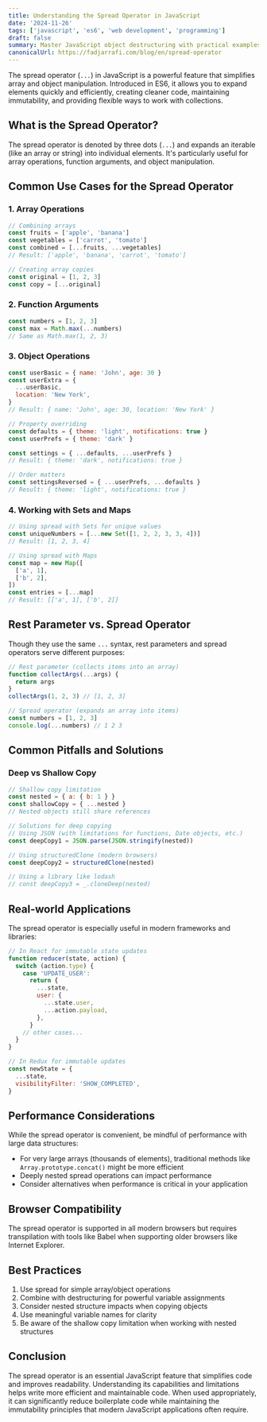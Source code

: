```yaml
---
title: Understanding the Spread Operator in JavaScript
date: '2024-11-26'
tags: ['javascript', 'es6', 'web development', 'programming']
draft: false
summary: Master JavaScript object destructuring with practical examples. Learn how to efficiently extract object properties, handle nested objects, and use advanced destructuring patterns.
canonicalUrl: https://fadjarrafi.com/blog/en/spread-operator
---
```


The spread operator (`...`) in JavaScript is a powerful feature that simplifies array and object manipulation. Introduced in ES6, it allows you to expand elements quickly and efficiently, creating cleaner code, maintaining immutability, and providing flexible ways to work with collections.

## What is the Spread Operator?

The spread operator is denoted by three dots (`...`) and expands an iterable (like an array or string) into individual elements. It's particularly useful for array operations, function arguments, and object manipulation.

## Common Use Cases for the Spread Operator

### 1. Array Operations

```javascript
// Combining arrays
const fruits = ['apple', 'banana']
const vegetables = ['carrot', 'tomato']
const combined = [...fruits, ...vegetables]
// Result: ['apple', 'banana', 'carrot', 'tomato']

// Creating array copies
const original = [1, 2, 3]
const copy = [...original]
```

### 2. Function Arguments

```javascript
const numbers = [1, 2, 3]
const max = Math.max(...numbers)
// Same as Math.max(1, 2, 3)
```

### 3. Object Operations

```javascript
const userBasic = { name: 'John', age: 30 }
const userExtra = {
  ...userBasic,
  location: 'New York',
}
// Result: { name: 'John', age: 30, location: 'New York' }

// Property overriding
const defaults = { theme: 'light', notifications: true }
const userPrefs = { theme: 'dark' }

const settings = { ...defaults, ...userPrefs }
// Result: { theme: 'dark', notifications: true }

// Order matters
const settingsReversed = { ...userPrefs, ...defaults }
// Result: { theme: 'light', notifications: true }
```

### 4. Working with Sets and Maps

```javascript
// Using spread with Sets for unique values
const uniqueNumbers = [...new Set([1, 2, 2, 3, 3, 4])]
// Result: [1, 2, 3, 4]

// Using spread with Maps
const map = new Map([
  ['a', 1],
  ['b', 2],
])
const entries = [...map]
// Result: [['a', 1], ['b', 2]]
```

## Rest Parameter vs. Spread Operator

Though they use the same `...` syntax, rest parameters and spread operators serve different purposes:

```javascript
// Rest parameter (collects items into an array)
function collectArgs(...args) {
  return args
}
collectArgs(1, 2, 3) // [1, 2, 3]

// Spread operator (expands an array into items)
const numbers = [1, 2, 3]
console.log(...numbers) // 1 2 3
```

## Common Pitfalls and Solutions

### Deep vs Shallow Copy

```javascript
// Shallow copy limitation
const nested = { a: { b: 1 } }
const shallowCopy = { ...nested }
// Nested objects still share references

// Solutions for deep copying
// Using JSON (with limitations for functions, Date objects, etc.)
const deepCopy1 = JSON.parse(JSON.stringify(nested))

// Using structuredClone (modern browsers)
const deepCopy2 = structuredClone(nested)

// Using a library like lodash
// const deepCopy3 = _.cloneDeep(nested)
```

## Real-world Applications

The spread operator is especially useful in modern frameworks and libraries:

```javascript
// In React for immutable state updates
function reducer(state, action) {
  switch (action.type) {
    case 'UPDATE_USER':
      return {
        ...state,
        user: {
          ...state.user,
          ...action.payload,
        },
      }
    // other cases...
  }
}

// In Redux for immutable updates
const newState = {
  ...state,
  visibilityFilter: 'SHOW_COMPLETED',
}
```

## Performance Considerations

While the spread operator is convenient, be mindful of performance with large data structures:

- For very large arrays (thousands of elements), traditional methods like `Array.prototype.concat()` might be more efficient
- Deeply nested spread operations can impact performance
- Consider alternatives when performance is critical in your application

## Browser Compatibility

The spread operator is supported in all modern browsers but requires transpilation with tools like Babel when supporting older browsers like Internet Explorer.

## Best Practices

1. Use spread for simple array/object operations
2. Combine with destructuring for powerful variable assignments
3. Consider nested structure impacts when copying objects
4. Use meaningful variable names for clarity
5. Be aware of the shallow copy limitation when working with nested structures

## Conclusion

The spread operator is an essential JavaScript feature that simplifies code and improves readability. Understanding its capabilities and limitations helps write more efficient and maintainable code. When used appropriately, it can significantly reduce boilerplate code while maintaining the immutability principles that modern JavaScript applications often require.
